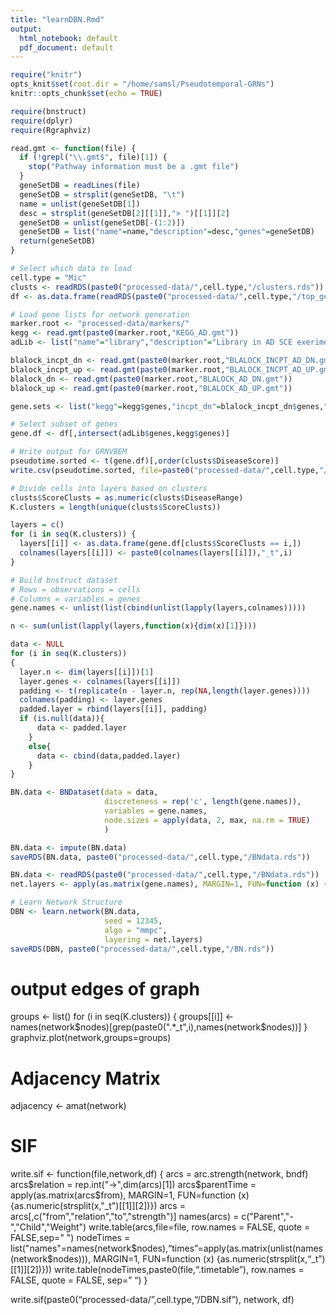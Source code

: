 ```yaml
---
title: "learnDBN.Rmd"
output:
  html_notebook: default
  pdf_document: default
---
```

```r
require("knitr")
opts_knit$set(root.dir = "/home/samsl/Pseudotemporal-GRNs")
knitr::opts_chunk$set(echo = TRUE)
```

```r
require(bnstruct)
require(dplyr)
require(Rgraphviz)

read.gmt <- function(file) {
  if (!grepl("\\.gmt$", file)[1]) {
    stop("Pathway information must be a .gmt file")
  }
  geneSetDB = readLines(file)
  geneSetDB = strsplit(geneSetDB, "\t")
  name = unlist(geneSetDB[1])
  desc = strsplit(geneSetDB[2][[1]],"> ")[[1]][2]
  geneSetDB = unlist(geneSetDB[-(1:2)])
  geneSetDB = list("name"=name,"description"=desc,"genes"=geneSetDB)
  return(geneSetDB)
}
```

```r
# Select which data to load
cell.type = "Mic"
clusts <- readRDS(paste0("processed-data/",cell.type,"/clusters.rds"))
df <- as.data.frame(readRDS(paste0("processed-data/",cell.type,"/top_gene_counts.rds")))
```

```r
# Load gene lists for network generation
marker.root <- "processed-data/markers/"
kegg <- read.gmt(paste0(marker.root,"KEGG_AD.gmt"))
adLib <- list("name"="library","description"="Library in AD SCE exeriment","genes"=colnames(df))

blalock_incpt_dn <- read.gmt(paste0(marker.root,"BLALOCK_INCPT_AD_DN.gmt"))
blalock_incpt_up <- read.gmt(paste0(marker.root,"BLALOCK_INCPT_AD_UP.gmt"))
blalock_dn <- read.gmt(paste0(marker.root,"BLALOCK_AD_DN.gmt"))
blalock_up <- read.gmt(paste0(marker.root,"BLALOCK_AD_UP.gmt"))

gene.sets <- list("kegg"=kegg$genes,"incpt_dn"=blalock_incpt_dn$genes,"incpt_up"=blalock_incpt_up$genes,"dn"=blalock_dn$genes,"up"=blalock_up$genes)

# Select subset of genes
gene.df <- df[,intersect(adLib$genes,kegg$genes)]

# Write output for GRNVBEM
pseudotime.sorted <- t(gene.df)[,order(clusts$DiseaseScore)]
write.csv(pseudotime.sorted, file=paste0("processed-data/",cell.type,"/GRNVBEM.csv"))
```

```r
# Divide cells into layers based on clusters
clusts$ScoreClusts = as.numeric(clusts$DiseaseRange)
K.clusters = length(unique(clusts$ScoreClusts))

layers = c()
for (i in seq(K.clusters)) {
  layers[[i]] <- as.data.frame(gene.df[clusts$ScoreClusts == i,])
  colnames(layers[[i]]) <- paste0(colnames(layers[[i]]),"_t",i)
}
```

```r
# Build bnstruct dataset
# Rows = observations = cells
# Columns = variables = genes
gene.names <- unlist(list(cbind(unlist(lapply(layers,colnames)))))

n <- sum(unlist(lapply(layers,function(x){dim(x)[1]})))

data <- NULL
for (i in seq(K.clusters))
{
  layer.n <- dim(layers[[i]])[1]
  layer.genes <- colnames(layers[[i]])
  padding <- t(replicate(n - layer.n, rep(NA,length(layer.genes))))
  colnames(padding) <- layer.genes
  padded.layer = rbind(layers[[i]], padding)
  if (is.null(data)){
      data <- padded.layer
    }
    else{
      data <- cbind(data,padded.layer)
    }
}
```

```r
BN.data <- BNDataset(data = data,
                     discreteness = rep('c', length(gene.names)),
                     variables = gene.names,
                     node.sizes = apply(data, 2, max, na.rm = TRUE)
                     )

BN.data <- impute(BN.data)
saveRDS(BN.data, paste0("processed-data/",cell.type,"/BNdata.rds"))


```

```r
BN.data <- readRDS(paste0("processed-data/",cell.type,"/BNdata.rds"))
net.layers <- apply(as.matrix(gene.names), MARGIN=1, FUN=function (x) {as.numeric(strsplit(x,"_t")[[1]][2])})

# Learn Network Structure
DBN <- learn.network(BN.data,
                     seed = 12345,
                     algo = "mmpc",
                     layering = net.layers)
saveRDS(DBN, paste0("processed-data/",cell.type,"/BN.rds"))
```

# output edges of graph
groups <- list()
for (i in seq(K.clusters)) {
  groups[[i]] <- names(network$nodes)[grep(paste0(".*_t",i),names(network$nodes))]
}
graphviz.plot(network,groups=groups)

# Adjacency Matrix
adjacency <- amat(network)

# SIF
write.sif <- function(file,network,df) {
  arcs = arc.strength(network, bndf)
  arcs$relation = rep.int("->",dim(arcs)[1])
  arcs$parentTime = apply(as.matrix(arcs$from), MARGIN=1, FUN=function (x) {as.numeric(strsplit(x,"_t")[[1]][2])})
  arcs = arcs[,c("from","relation","to","strength")]
  names(arcs) = c("Parent","-","Child","Weight")
  write.table(arcs,file=file, row.names = FALSE, quote = FALSE,sep=" ")
  nodeTimes = list("names"=names(network$nodes),"times"=apply(as.matrix(unlist(names(network$nodes))), MARGIN=1, FUN=function (x) {as.numeric(strsplit(x,"_t")[[1]][2])}))
  write.table(nodeTimes,paste0(file,".timetable"), row.names = FALSE, quote = FALSE, sep=" ")
}

write.sif(paste0("processed-data/",cell.type,"/DBN.sif"), network, df)
